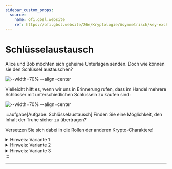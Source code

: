 ```yaml
---
sidebar_custom_props:
  source:
    name: ofi.gbsl.website
    ref: https://ofi.gbsl.website/26e/Kryptologie/Asymmetrisch/key-exchange
---
```


# Schlüsselaustausch

Alice und Bob möchten sich geheime Unterlagen senden. Doch wie können sie den Schlüssel austauschen?

![--width=70% --align=center](img/key-exchange.svg)


Vielleicht hilft es, wenn wir uns in Erinnerung rufen, dass im Handel mehrere Schlösser mit unterschiedlichen Schlüsseln zu kaufen sind:

![--width=70% --align=center](img/key-exchange-2.svg)

:::aufgabe[Aufgabe: Schlüsselaustausch]
Finden Sie eine Möglichkeit, den Inhalt der Truhe sicher zu übertragen?

Versetzen Sie sich dabei in die Rollen der anderen Krypto-Charaktere!

<details>
  <summary>Hinweis: Variante 1</summary>
  <div>
    #### Variante 1: Eigene Schlösser Verteilen

    Können Sie sich zusammenreimen, wie die geheimen Unterlagen versendet werden? Wo liegen allenfalls Probleme?
  </div>
</details>


<details>
  <summary>Hinweis: Variante 2</summary>
  <div>
    #### Variante 2: Eigene Schlösser Verteilen

    ![--width=80% --align=center](img/asymm-encryption-2.svg)

    Wie können die Unterlagen sicher zugestellt werden? Wo liegen allenfalls Probleme?
  </div>
</details>


<details>
  <summary>Hinweis: Variante 3</summary>
  <div>
    #### Variante 3: Schlösser beim vertrauenswürdigen Trent beziehen

    ![--width=80% --align=center](img/asymm-encryption-3.svg)

    Wie können die Unterlagen sicher zugestellt werden? Wo liegen allenfalls Probleme?
  </div>
</details>
:::

---
